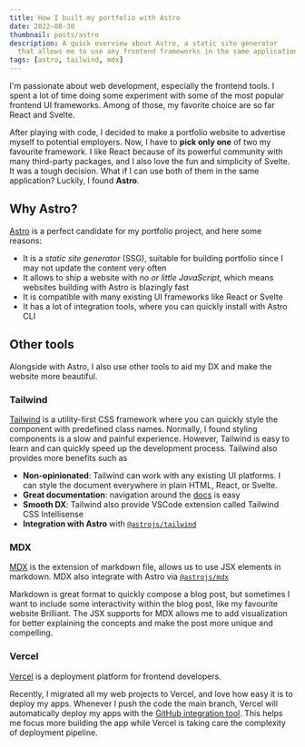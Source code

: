 ```yaml
---
title: How I built my portfolio with Astro
date: 2022-08-30
thumbnail: posts/astro
description: A quick overview about Astro, a static site generator
  that allows me to use any frontend frameworks in the same application, along with other tools like MDX, Tailwind, and Vercel.
tags: [astro, tailwind, mdx]
---
```


I'm passionate about web development, especially the frontend tools.
I spent a lot of time doing some experiment with some of the most popular frontend UI frameworks.
Among of those, my favorite choice are so far React and Svelte.

After playing with code, I decided to make a portfolio website to advertise myself to potential employers.
Now, I have to **pick only one** of two my favourite framework.
I like React because of its powerful community with many third-party packages, and I also love the fun and simplicity of Svelte.
It was a tough decision. What if I can use both of them in the same application? Luckily, I found **Astro**.

## Why Astro?

[Astro](https://astro.build) is a perfect candidate for my portfolio project,
and here some reasons:

- It is a _static site generator_ (SSG), suitable for building portfolio
  since I may not update the content very often
- It allows to ship a website with _no or little JavaScript_,
  which means websites building with Astro is blazingly fast
- It is compatible with many existing UI frameworks like React or Svelte
- It has a lot of integration tools, where you can quickly install with Astro CLI

## Other tools

Alongside with Astro, I also use other tools to aid my DX and make the website more beautiful.

### Tailwind

[Tailwind](https://tailwindcss.com) is a utility-first CSS framework where you can quickly style
the component with predefined class names.
Normally, I found styling components is a slow and painful experience.
However, Tailwind is easy to learn and can quickly speed up the development process.
Tailwind also provides more benefits such as

- **Non-opinionated**: Tailwind can work with any existing UI platforms. I can style the document
  everywhere in plain HTML, React, or Svelte.
- **Great documentation**: navigation around the [docs](https://tailwindcss.com/docs/) is easy
- **Smooth DX**: Tailwind also provide VSCode extension called Tailwind CSS Intellisense
- **Integration with Astro** with [`@astrojs/tailwind`](https://docs.astro.build/en/guides/integrations-guide/tailwind/)

### MDX

[MDX](https://mdxjs.com/) is the extension of markdown file, allows us to use JSX elements in markdown.
MDX also integrate with Astro via [`@astrojs/mdx`](https://docs.astro.build/en/guides/integrations-guide/mdx/)

Markdown is great format to quickly compose a blog post, but sometimes I want to
include some interactivity within the blog post, like my favourite website Brilliant.
The JSX supports for MDX allows me to add visualization for better explaining the concepts
and make the post more unique and compelling.

### Vercel

[Vercel](https://vercel.com/) is a deployment platform for frontend developers.

Recently, I migrated all my web projects to Vercel, and love how easy it is to deploy my apps.
Whenever I push the code the main branch, Vercel will automatically deploy my apps with the [GitHub integration tool](https://vercel.com/docs/concepts/git/vercel-for-github).
This helps me focus more building the app while Vercel is taking care the complexity of deployment pipeline.
